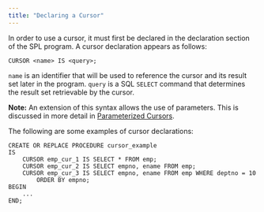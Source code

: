 ```yaml
---
title: "Declaring a Cursor"
---
```


<div id="declaring_a_cursor" class="registered_link"></div>

In order to use a cursor, it must first be declared in the declaration section of the SPL program. A cursor declaration appears as follows:

```text
CURSOR <name> IS <query>;
```

`name` is an identifier that will be used to reference the cursor and its result set later in the program. `query` is a SQL `SELECT` command that determines the result set retrievable by the cursor.

**Note:** An extension of this syntax allows the use of parameters. This is discussed in more detail in [Parameterized Cursors](08_parameterized_cursors/#parameterized_cursors).

The following are some examples of cursor declarations:

```text
CREATE OR REPLACE PROCEDURE cursor_example
IS
    CURSOR emp_cur_1 IS SELECT * FROM emp;
    CURSOR emp_cur_2 IS SELECT empno, ename FROM emp;
    CURSOR emp_cur_3 IS SELECT empno, ename FROM emp WHERE deptno = 10
        ORDER BY empno;
BEGIN
    ...
END;
```
